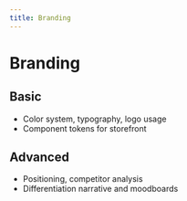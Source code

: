 ```yaml
---
title: Branding
---
```


# Branding

## Basic

- Color system, typography, logo usage
- Component tokens for storefront

## Advanced

- Positioning, competitor analysis
- Differentiation narrative and moodboards

